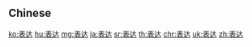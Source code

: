 {{also|表達}}
==Chinese==
{{zh-see|表達}}

[[ko:表达]]
[[hu:表达]]
[[mg:表达]]
[[ja:表达]]
[[sr:表达]]
[[th:表达]]
[[chr:表达]]
[[uk:表达]]
[[zh:表达]]